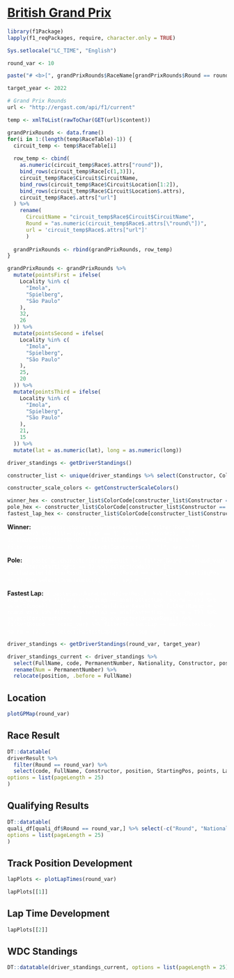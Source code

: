 # <b>[British Grand Prix](http://en.wikipedia.org/wiki/2022_British_Grand_Prix)</b>

```r
library(f1Package)
lapply(f1_reqPackages, require, character.only = TRUE) 

Sys.setlocale("LC_TIME", "English")
```

```r
round_var <- 10

paste("# <b>[", grandPrixRounds$RaceName[grandPrixRounds$Round == round_var], "](", grandPrixRounds$url[round_var], ")</b>", sep = "")

target_year <- 2022
```

```r
# Grand Prix Rounds
url <- "http://ergast.com/api/f1/current"

temp <- xmlToList(rawToChar(GET(url)$content))

grandPrixRounds <- data.frame()
for(i in 1:(length(temp$RaceTable)-1)) {
  circuit_temp <- temp$RaceTable[i]
  
  row_temp <- cbind(
    as.numeric(circuit_temp$Race$.attrs["round"]),
    bind_rows(circuit_temp$Race[c(1,3)]),
    circuit_temp$Race$Circuit$CircuitName,
    bind_rows(circuit_temp$Race$Circuit$Location[1:2]),
    bind_rows(circuit_temp$Race$Circuit$Location$.attrs),
    circuit_temp$Race$.attrs["url"]
  ) %>%
    rename(
      CircuitName = "circuit_temp$Race$Circuit$CircuitName",
      Round = "as.numeric(circuit_temp$Race$.attrs[\"round\"])",
      url = 'circuit_temp$Race$.attrs["url"]'
      )
  
  grandPrixRounds <- rbind(grandPrixRounds, row_temp)
}

grandPrixRounds <- grandPrixRounds %>%
  mutate(pointsFirst = ifelse(
    Locality %in% c(
      "Imola",
      "Spielberg",
      "São Paulo"
    ),
    32,
    26
  )) %>%
  mutate(pointsSecond = ifelse(
    Locality %in% c(
      "Imola",
      "Spielberg",
      "São Paulo"
    ),
    25,
    20
  )) %>%
  mutate(pointsThird = ifelse(
    Locality %in% c(
      "Imola",
      "Spielberg",
      "São Paulo"
    ),
    21,
    15
  )) %>%
  mutate(lat = as.numeric(lat), long = as.numeric(long))
```

```r
driver_standings <- getDriverStandings()

constructer_list <- unique(driver_standings %>% select(Constructor, ColorCode))

constructer_scale_colors <- getConstructerScaleColors()
```

```r
winner_hex <- constructer_list$ColorCode[constructer_list$Constructor == as.character(driverResult %>% filter(Round == round_var) %>% filter(position == 1) %>% select(Constructor))]
pole_hex <- constructer_list$ColorCode[constructer_list$Constructor == as.character(driverResult %>% filter(Round == round_var) %>% filter(StartingPos == 1) %>% select(Constructor))]
fastest_lap_hex <- constructer_list$ColorCode[constructer_list$Constructor == as.character(driverResult %>% filter(Round == round_var) %>% filter(FastestLap == min(FastestLap, na.rm = T)) %>% select(Constructor))]
```


**Winner:** <span style="background-color:`r winner_hex`;color:white">&nbsp;`r paste(as.character(driverResult %>% filter(Round == round_var) %>% filter(position == 1) %>% select(code)), " (", as.character(driverResult %>% filter(Round == round_var) %>% filter(position == 1) %>% select(Constructor)), ")", sep = "")`&nbsp;</span> <br>

**Pole:** <span style="background-color:`r pole_hex`;color:white">&nbsp;`r paste(as.character(driverResult %>% filter(Round == round_var) %>% filter(StartingPos == 1) %>% select(code)), " (", as.character(driverResult %>% filter(Round == round_var, StartingPos == 1) %>% select(Constructor)), ")", sep = "")`&nbsp;</span>  <br>

**Fastest Lap:** <span style="background-color:`r fastest_lap_hex`;color:white">&nbsp;`r paste(as.character(driverResult %>% filter(Round == round_var) %>% filter(FastestLap == min(FastestLap, na.rm = T)) %>% select(code)), " (", as.character(driverResult %>% filter(Round == round_var) %>% filter(FastestLap == min(FastestLap, na.rm = T)) %>% select(Constructor)), ") - ", as.character(driverResult %>% filter(Round == round_var) %>% filter(FastestLap == min(FastestLap, na.rm = T)) %>% select(FastestLap)), "s", sep = "")`&nbsp;</span>

```r
driver_standings <- getDriverStandings(round_var, target_year)

driver_standings_current <- driver_standings %>%
  select(FullName, code, PermanentNumber, Nationality, Constructor, position, points, wins) %>%
  rename(Num = PermanentNumber) %>%
  relocate(position, .before = FullName)
```

## Location

```r
plotGPMap(round_var)
```

## Race Result

```r
DT::datatable(
driverResult %>%
  filter(Round == round_var) %>%
  select(code, FullName, Constructor, position, StartingPos, points, Laps, Status, FastestLap, avgSpeedKph), 
options = list(pageLength = 25)
)
```

## Qualifying Results

```r
DT::datatable(
quali_df[quali_df$Round == round_var,] %>% select(-c("Round", "Nationality")),
options = list(pageLength = 25)
)
```

## Track Position Development

```r
lapPlots <- plotLapTimes(round_var)

lapPlots[[1]]
```

## Lap Time Development

```r
lapPlots[[2]]
```

## WDC Standings

```r
DT::datatable(driver_standings_current, options = list(pageLength = 25), rownames = F)
```